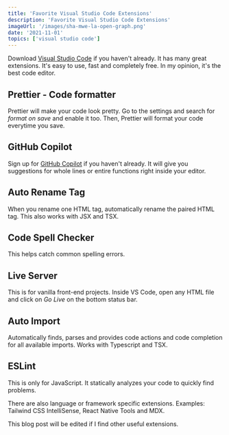 ```yaml
---
title: 'Favorite Visual Studio Code Extensions'
description: 'Favorite Visual Studio Code Extensions'
imageUrl: '/images/sha-mwe-la-open-graph.png'
date: '2021-11-01'
topics: ['visual studio code']
---
```


Download [Visual Studio Code](https://code.visualstudio.com/download) if you haven't already. It has many great extensions. It's easy to use, fast and completely free. In my opinion, it's the best code editor.

## Prettier - Code formatter

Prettier will make your code look pretty. Go to the settings and search for _format on save_ and enable it too. Then, Prettier will format your code everytime you save.

## GitHub Copilot

Sign up for [GitHub Copilot](https://github.com/features/copilot/signup) if you haven't
already. It will give you suggestions for whole lines or entire functions right inside
your editor.

## Auto Rename Tag

When you rename one HTML tag, automatically rename the paired HTML tag. This also works with JSX and TSX.

## Code Spell Checker

This helps catch common spelling errors.

## Live Server

This is for vanilla front-end projects. Inside VS Code, open any HTML file and click on _Go Live_ on the bottom status bar.

## Auto Import

Automatically finds, parses and provides code actions and code completion for all available imports. Works with Typescript and TSX.

## ESLint

This is only for JavaScript. It statically analyzes your code to quickly find problems.

There are also language or framework specific extensions. Examples: Tailwind CSS IntelliSense, React Native Tools and MDX.

This blog post will be edited if I find other useful extensions.
